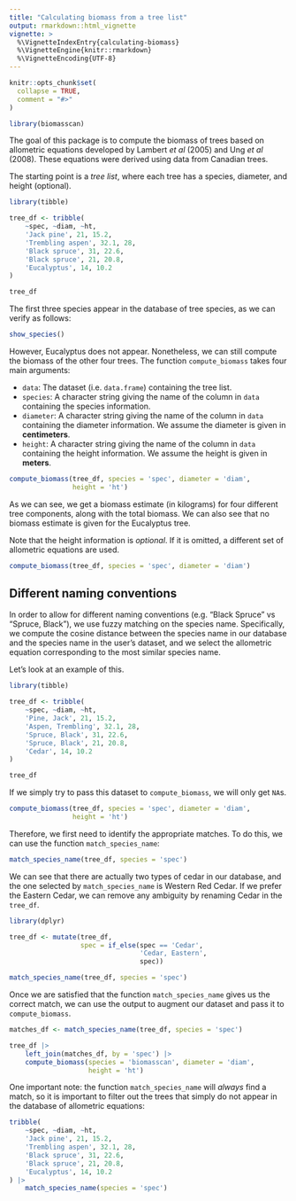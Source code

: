 ```yaml
---
title: "Calculating biomass from a tree list"
output: rmarkdown::html_vignette
vignette: >
  %\VignetteIndexEntry{calculating-biomass}
  %\VignetteEngine{knitr::rmarkdown}
  %\VignetteEncoding{UTF-8}
---
```


```r
knitr::opts_chunk$set(
  collapse = TRUE,
  comment = "#>"
)
```

```r
library(biomasscan)
```

The goal of this package is to compute the biomass of trees based on allometric equations developed by Lambert *et al* (2005) and Ung *et al* (2008). These equations were derived using data from Canadian trees.

The starting point is a *tree list*, where each tree has a species, diameter, and height (optional). 

```r
library(tibble)

tree_df <- tribble(
    ~spec, ~diam, ~ht,
    'Jack pine', 21, 15.2,
    'Trembling aspen', 32.1, 28,
    'Black spruce', 31, 22.6,
    'Black spruce', 21, 20.8,
    'Eucalyptus', 14, 10.2
)

tree_df
```


The first three species appear in the database of tree species, as we can verify as follows:

```r
show_species()
```

However, Eucalyptus does not appear. Nonetheless, we can still compute the biomass of the other four trees. The function `compute_biomass` takes four main arguments:

  - `data`: The dataset (i.e. `data.frame`) containing the tree list.
  - `species`: A character string giving the name of the column in `data` containing the species information.
  - `diameter`: A character string giving the name of the column in `data` containing the diameter information. We assume the diameter is given in **centimeters**.
  - `height`: A character string giving the name of the column in `data` containing the height information. We assume the height is given in **meters**.

```r
compute_biomass(tree_df, species = 'spec', diameter = 'diam', 
                height = 'ht')
```

As we can see, we get a biomass estimate (in kilograms) for four different tree components, along with the total biomass. We can also see that no biomass estimate is given for the Eucalyptus tree.

Note that the height information is *optional*. If it is omitted, a different set of allometric equations are used.

```r
compute_biomass(tree_df, species = 'spec', diameter = 'diam')
```

## Different naming conventions

In order to allow for different naming conventions (e.g. "Black Spruce" vs "Spruce, Black"), we use fuzzy matching on the species name. Specifically, we compute the cosine distance between the species name in our database and the species name in the user's dataset, and we select the allometric equation corresponding to the most similar species name.

Let's look at an example of this.

```r
library(tibble)

tree_df <- tribble(
    ~spec, ~diam, ~ht,
    'Pine, Jack', 21, 15.2,
    'Aspen, Trembling', 32.1, 28,
    'Spruce, Black', 31, 22.6,
    'Spruce, Black', 21, 20.8,
    'Cedar', 14, 10.2
)

tree_df
```

If we simply try to pass this dataset to `compute_biomass`, we will only get `NA`s.

```r
compute_biomass(tree_df, species = 'spec', diameter = 'diam', 
                height = 'ht')
```


Therefore, we first need to identify the appropriate matches. To do this, we can use the function `match_species_name`:

```r
match_species_name(tree_df, species = 'spec')
```

We can see that there are actually two types of cedar in our database, and the one selected by `match_species_name` is Western Red Cedar. If we prefer the Eastern Cedar, we can remove any ambiguity by renaming Cedar in the `tree_df`.

```r
library(dplyr)

tree_df <- mutate(tree_df,
                  spec = if_else(spec == 'Cedar', 
                                 'Cedar, Eastern', 
                                 spec))

match_species_name(tree_df, species = 'spec')
```

Once we are satisfied that the function `match_species_name` gives us the correct match, we can use the output to augment our dataset and pass it to `compute_biomass`.

```r
matches_df <- match_species_name(tree_df, species = 'spec')

tree_df |> 
    left_join(matches_df, by = 'spec') |> 
    compute_biomass(species = 'biomasscan', diameter = 'diam', 
                    height = 'ht')
```


One important note: the function `match_species_name` will *always* find a match, so it is important to filter out the trees that simply do not appear in the database of allometric equations:

```r
tribble(
    ~spec, ~diam, ~ht,
    'Jack pine', 21, 15.2,
    'Trembling aspen', 32.1, 28,
    'Black spruce', 31, 22.6,
    'Black spruce', 21, 20.8,
    'Eucalyptus', 14, 10.2
) |> 
    match_species_name(species = 'spec')
```

